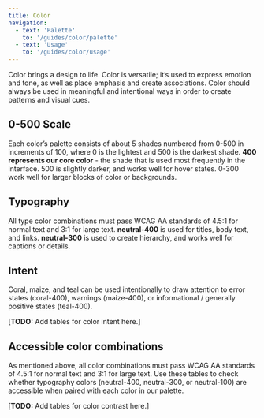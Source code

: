 ```yaml
---
title: Color
navigation:
  - text: 'Palette'
    to: '/guides/color/palette'
  - text: 'Usage'
    to: '/guides/color/usage'
---
```



<Text lede>Color brings a design to life. Color is versatile; it’s used to express emotion and tone, as well as place emphasis and create associations. Color should always be used in meaningful and intentional ways in order to create patterns and visual cues.</Text>

## 0-500 Scale

Each color’s palette consists of about 5 shades numbered from 0-500 in increments of 100, where 0 is the lightest and 500 is the darkest shade. **400 represents our core color** - the shade that is used most frequently in the interface. 500 is slightly darker, and works well for hover states. 0-300 work well for larger blocks of color or backgrounds.

## Typography

All type color combinations must pass WCAG AA standards of 4.5:1 for normal text and 3:1 for large text. **neutral-400** is used for titles, body text, and links. **neutral-300** is used to create hierarchy, and works well for captions or details.

## Intent

Coral, maize, and teal can be used intentionally to draw attention to error states (coral-400), warnings (maize-400), or informational / generally positive states (teal-400).

[**TODO:** Add tables for color intent here.]

## Accessible color combinations

As mentioned above, all color combinations must pass WCAG AA standards of 4.5:1 for normal text and 3:1 for large text. Use these tables to check whether typography colors (neutral-400, neutral-300, or neutral-100) are accessible when paired with each color in our palette.

[**TODO:** Add tables for color contrast here.]